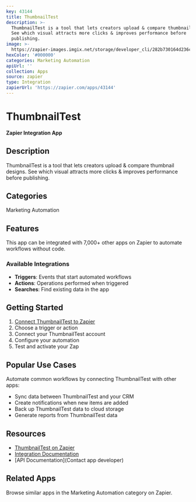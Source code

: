 ```yaml
---
key: 43144
title: ThumbnailTest
description: >-
  ThumbnailTest is a tool that lets creators upload & compare thumbnail designs.
  See which visual attracts more clicks & improves performance before
  publishing.
image: >-
  https://zapier-images.imgix.net/storage/developer_cli/282b730164d236cc393b002e7dac7cd9.png?auto=format%2Ccompress&ixlib=python-3.0.0&q=50
hexColor: '#000000'
categories: Marketing Automation
apiUrl: ''
collection: Apps
source: zapier
type: Integration
zapierUrl: 'https://zapier.com/apps/43144'
---
```

# ThumbnailTest

**Zapier Integration App**

## Description

ThumbnailTest is a tool that lets creators upload & compare thumbnail designs. See which visual attracts more clicks & improves performance before publishing.

## Categories

Marketing Automation

## Features

This app can be integrated with 7,000+ other apps on Zapier to automate workflows without code.

### Available Integrations

- **Triggers**: Events that start automated workflows
- **Actions**: Operations performed when triggered
- **Searches**: Find existing data in the app

## Getting Started

1. [Connect ThumbnailTest to Zapier](https://zapier.com/apps/43144)
2. Choose a trigger or action
3. Connect your ThumbnailTest account
4. Configure your automation
5. Test and activate your Zap

## Popular Use Cases

Automate common workflows by connecting ThumbnailTest with other apps:

- Sync data between ThumbnailTest and your CRM
- Create notifications when new items are added
- Back up ThumbnailTest data to cloud storage
- Generate reports from ThumbnailTest data

## Resources

- [ThumbnailTest on Zapier](https://zapier.com/apps/43144)
- [Integration Documentation](https://zapier.com/apps/43144/integrations)
- [API Documentation](Contact app developer)

## Related Apps

Browse similar apps in the Marketing Automation category on Zapier.

